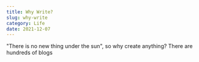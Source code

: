 ```yaml
---
title: Why Write?
slug: why-write
category: Life
date: 2021-12-07
---
```


"There is no new thing under the sun", so why create anything? There are hundreds of blogs<!-- end-preview -->
